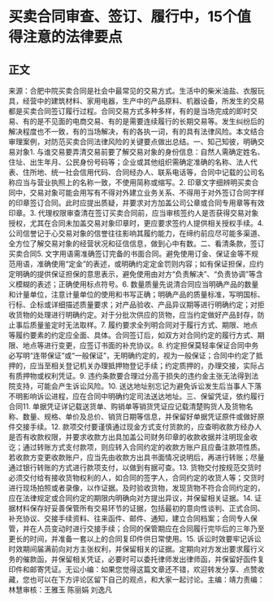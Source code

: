 # 买卖合同审查、签订、履行中，15个值得注意的法律要点
## 正文
来源：合肥中院买卖合同是社会中最常见的交易方式。生活中的柴米油盐、衣服玩具，经营中的建筑材料、家用电器，生产中的产品原料、机器设备，所发生的交易都是买卖合同签订履行过程。合同交易方式多种多样，有的是当场完成的即时交易、有的是不见面的电商交易、有的是需要连续履行的长期交易等。发生纠纷后的解决程度也不一致，有的当场解决，有的各执一词，有的具有法律风险。本文结合审理案例，对防范买卖合同法律风险的关键要点做出总结。一、知己知彼，明确交易对象1. 与谁交易要弄清交易前要了解交易对象的身份信息：自然人需确定姓名、住址、出生年月、公民身份号码等；企业或其他组织需确定准确的名称、法人代表、住所地、统一社会信用代码、合同经办人、联系电话等，合同中记载的公司名称应当与营业执照上的名称一致，不使用简称或缩写。2. 印章文字细辨明买卖合同中，交易对象可能会用写有不得对外建立业务关系、不得用于对外签订合同字样的印章签订合同。此时应提出质疑，并要求对方加盖公司公章或合同专用章等有效印章。3. 代理权限审查清在签订买卖合同前，应当审核签约人是否获得交易对象授权，尤其在合同未加盖交易对象印章时，更应要求签约人提供相关授权手续。4. 公司信誉记于心交易对象的信誉往往影响其履约能力，在缔约前应尽可能多渠道、全方位了解交易对象的经营状况和征信信息，做到心中有数。二、看清条款，签订买卖合同5. 文字用语需准确签订完备的书面合同。避免使用订金、保证金等不规范用语，准确使用“定金”的表述，或明确约定定金罚则内容；如有保证担保，应约定明确的提供保证担保的意思表示，避免使用由对方“负责解决”、“负责协调”等含义模糊的表述；正确使用标点符号。6. 数量质量先说清合同应当明确产品的数量和计量单位，注意计量单位的使用和书写正确；明确产品的质量标准，写明国标、行标、企标或详细描述质量要求；对产品验收、产品异议期等进行明确约定；对拒收货物的处理进行明确约定。对于分批次供应的货物，应当约定做好产品封存，防止事后质量鉴定时无法取样。7. 履约要求全列明合同对于履行方式、期限、地点等履约要素的约定应全面、具体。合同签订后，如双方对合同约定的履行方式、期限、地点等进行变更，应签订书面的补充协议。8. 约定担保莫轻率保证合同中务必写明“连带保证”或“一般保证”，无明确约定的，视为一般保证；合同中约定了抵押的，应当至相关登记机关办理抵押物登记手续；约定质押的，办理交接，实际占有质押物或权利凭证。9. 违约条款要合理过分高于损失的违约金主张无法得到法院支持，可能会产生诉讼风险。10. 送达地址别忘记为避免诉讼发生后当事人下落不明影响诉讼进程，应在合同中明确约定司法送达地址。三、保留凭证，依约履行合同11. 单据凭证详记载送货单、购销单等销货凭证应记载清楚购货人及货物名称、数量、规格、单价及总价、销货日期等信息，并保留好单据凭证原件或做好原件交接手续。12. 款项交付要谨慎通过现金方式支付货款的，应查明收款方经办人是否有收款权限，并要求收款方出具加盖公司财务印章的收款收据并注明现金收讫；通过转账方式支付款项，则应转入合同约定的收款方账户且应备注款项性质。若收款方变更收款账户，应当先由收款方出具书面情况说明后，再进行转账；尽量通过银行转账的方式进行款项支付，以做到有据可查。13. 货物交付按规范交货时必须交付给有接收货物权利的人，如合同的签字人，合同约定的收货人等；交货时进行现场拍照或者录像，以作证据。及时验收货物，发现货物不符合合同约定的，应在法律规定或合同约定的期限内明确向对方提出异议，并保留相关证据。14. 证据材料保存好妥善保管所有交易环节的证据，包括最初的意向性谈判、正式合同、补充协议、交接手续资料、往来函件、邮件、通知，建立合同档案；合同专人保管，并在人员变动时进行交接手续；合同的保管期应在合同履行完毕后的三年乃至更长的时间，并准备一套以上的合同复印件供日常使用。15. 诉讼时效要牢记诉讼时效期间届满前向对方主张权利，并保留相关的证据。定期向对方发出要求履行义务的催款函，并保留相关凭证，必要时可以委托律师发出律师函，并保留好函件复印件和邮寄凭证。无讼小编：如果您觉得这篇文章还不错，欢迎转发分享、点赞收藏，您也可以在下方评论区留下自己的观点，和大家一起讨论。主编：靖力责编：林慧审核：王雅玉 陈丽娟 刘逸凡